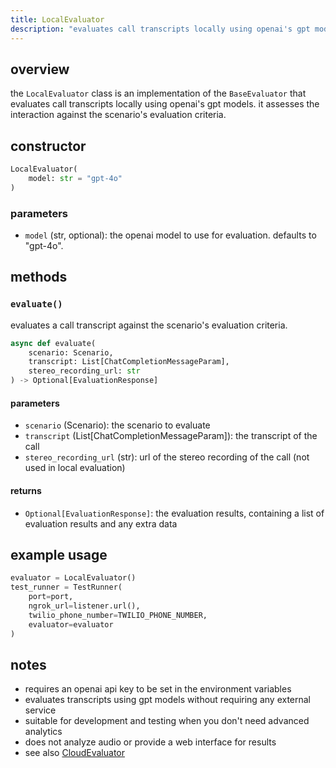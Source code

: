```yaml
---
title: LocalEvaluator
description: "evaluates call transcripts locally using openai's gpt models"
---
```


## overview

the `LocalEvaluator` class is an implementation of the `BaseEvaluator` that evaluates call transcripts locally using openai's gpt models. it assesses the interaction against the scenario's evaluation criteria.

## constructor

```python
LocalEvaluator(
    model: str = "gpt-4o"
)
```

### parameters

- `model` (str, optional): the openai model to use for evaluation. defaults to "gpt-4o".

## methods

### `evaluate()`

evaluates a call transcript against the scenario's evaluation criteria.

```python
async def evaluate(
    scenario: Scenario,
    transcript: List[ChatCompletionMessageParam],
    stereo_recording_url: str
) -> Optional[EvaluationResponse]
```

#### parameters

- `scenario` (Scenario): the scenario to evaluate
- `transcript` (List[ChatCompletionMessageParam]): the transcript of the call
- `stereo_recording_url` (str): url of the stereo recording of the call (not used in local evaluation)

#### returns

- `Optional[EvaluationResponse]`: the evaluation results, containing a list of evaluation results and any extra data

## example usage

```python
evaluator = LocalEvaluator()
test_runner = TestRunner(
    port=port,
    ngrok_url=listener.url(),
    twilio_phone_number=TWILIO_PHONE_NUMBER,
    evaluator=evaluator
)
```

## notes

- requires an openai api key to be set in the environment variables
- evaluates transcripts using gpt models without requiring any external service
- suitable for development and testing when you don't need advanced analytics
- does not analyze audio or provide a web interface for results
- see also [CloudEvaluator](./cloud_evaluator)
